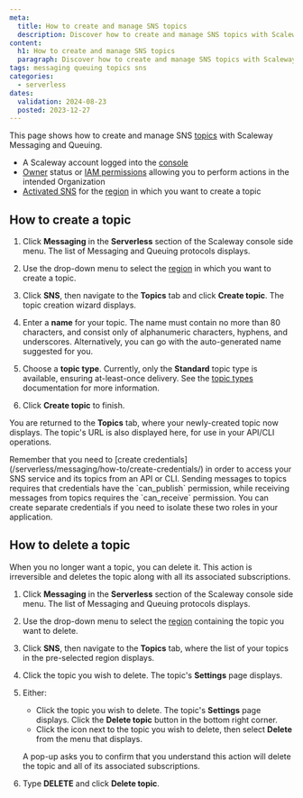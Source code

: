 ```yaml
---
meta:
  title: How to create and manage SNS topics
  description: Discover how to create and manage SNS topics with Scaleway Messaging and Queuing. Enhance your messaging setup with this comprehensive, easy-to-follow guide.
content:
  h1: How to create and manage SNS topics
  paragraph: Discover how to create and manage SNS topics with Scaleway Messaging and Queuing! Enhance your messaging setup with this comprehensive, easy-to-follow guide.
tags: messaging queuing topics sns
categories:
  - serverless 
dates:
  validation: 2024-08-23
  posted: 2023-12-27
---
```


This page shows how to create and manage SNS [topics](/serverless/messaging/concepts/#topic) with Scaleway Messaging and Queuing.

<Macro id="requirements" />

- A Scaleway account logged into the [console](https://console.scaleway.com)
- [Owner](/identity-and-access-management/iam/concepts/#owner) status or [IAM permissions](/identity-and-access-management/iam/concepts/#permission) allowing you to perform actions in the intended Organization
- [Activated SNS](/serverless/messaging/how-to/get-started/#how-to-activate-sqs-or-sns) for the [region](/serverless/messaging/concepts/#region) in which you want to create a topic

## How to create a topic

1. Click **Messaging** in the **Serverless** section of the Scaleway console side menu. The list of Messaging and Queuing protocols displays.

2. Use the drop-down menu to select the [region](/serverless/messaging/concepts/#region) in which you want to create a topic.

3. Click **SNS**, then navigate to the **Topics** tab and click **Create topic**. The topic creation wizard displays.
    <Lightbox src="scaleway-create-topic.webp" alt="" />

4. Enter a **name** for your topic. The name must contain no more than 80 characters, and consist only of alphanumeric characters, hyphens, and underscores. Alternatively, you can go with the auto-generated name suggested for you.

5. Choose a **topic type**. Currently, only the **Standard** topic type is available, ensuring at-least-once delivery. See the [topic types](/serverless/messaging/concepts/#topic-types) documentation for more information.

6. Click **Create topic** to finish.

You are returned to the **Topics** tab, where your newly-created topic now displays. The topic's URL is also displayed here, for use in your API/CLI operations.

<Message type="tip">
Remember that you need to [create credentials](/serverless/messaging/how-to/create-credentials/) in order to access your SNS service and its topics from an API or CLI. Sending messages to topics requires that credentials have the `can_publish` permission, while receiving messages from topics requires the `can_receive` permission. You can create separate credentials if you need to isolate these two roles in your application.
</Message>

## How to delete a topic

When you no longer want a topic, you can delete it. This action is irreversible and deletes the topic along with all its associated subscriptions.

1. Click **Messaging** in the **Serverless** section of the Scaleway console side menu. The list of Messaging and Queuing protocols displays.

2. Use the drop-down menu to select the [region](/serverless/messaging/concepts/#region) containing the topic you want to delete.

3. Click **SNS**, then navigate to the **Topics** tab, where the list of your topics in the pre-selected region displays.

4. Click the topic you wish to delete. The topic's **Settings** page displays.
    <Lightbox src="scaleway-topic-settings.webp" alt="" />

5. Either:
    - Click the topic you wish to delete. The topic's **Settings** page displays. Click the **Delete topic** button in the bottom right corner.
    - Click the <Icon name="more" /> icon next to the topic you wish to delete, then select **Delete** from the menu that displays.

    A pop-up asks you to confirm that you understand this action will delete the topic and all of its associated subscriptions.

6. Type **DELETE** and click **Delete topic**.


